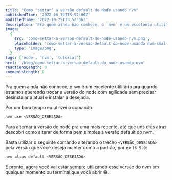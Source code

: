 ```yaml
---
title: "Como 'settar' a versão default do Node usando nvm"
publishedTime: '2022-06-19T18:52:06Z'
modifiedTime: '2022-10-25T23:52:06Z'
description: 'Pra quem ainda não conhece, o `nvm` é um excelente utilitário pra quando estamos querendo trocar a versão do node com agilidade sem precisar desinstalar a atual e instalar a desejada.'
image:
  {
    src: 'como-settar-a-versao-default-do-node-usando-nvm.png',
    placeholder: 'como-settar-a-versao-default-do-node-usando-nvm-small.png',
    type: 'image/png',
  }
tags: ['node', 'nvm', 'tutorial']
href: '/blog/como-settar-a-versao-default-do-node-usando-nvm'
reactionsLength: 0
commentsLength: 0
---
```


Pra quem ainda não conhece, o `nvm` é um excelente utilitário pra quando estamos querendo trocar a versão do node com agilidade sem precisar desinstalar a atual e instalar a desejada.

Por um bom tempo eu utilizei o comando:

```bash
nvm use <VERSÃO_DESEJADA>
```

Para alternar a versão do node pra uma mais recente, até que uns dias atrás descobri como alterar de forma bem simples a versão default do nvm.

Basta utilizar o seguinte comando alterando o trecho `<VERSÃO_DESEJADA>` pela versão que você deseja manter como a padrão, por ex `16.5.0`:

```bash
nvm alias default <VERSÃO_DESEJADA>
```

E pronto, agora você vai estar sempre utilizando essa versão do nvm em qualquer momento ou terminal que você abrir 😁.
